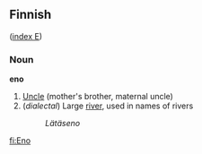==Finnish==
([[Wiktionary:Finnish_index_e|index E]])

===Noun===
'''eno'''

# [[Uncle]] (mother's brother, maternal uncle)
# (''dialectal'') Large [[river]], used in names of rivers
#: ''Lätäseno''

[[fi:Eno]]